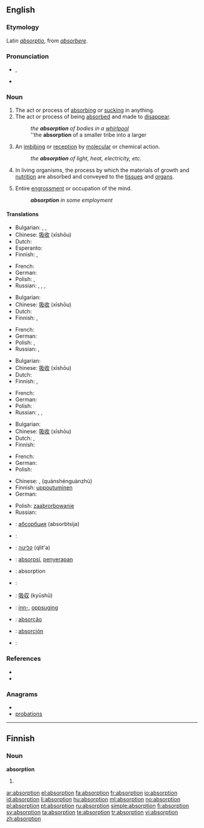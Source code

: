 ==English==

===Etymology===
Latin ''[[absorptio]]'', from ''[[absorbere]]''.

===Pronunciation===
* {{IPA|/əbˈzɔ:p.ʃən/}}, {{SAMPA|/@b"zO:p.S@n/}}
* {{audio|en-us-absorption.ogg|Audio (US)}}

===Noun===
{{en-noun}}

# The act or process of [[absorbing]] or [[sucking]] in anything.
# The act or process of being [[absorbed]] and made to [[disappear]].
#: ''the '''absorption''' of bodies in a [[whirlpool]]''
#: ''the '''absorption''' of a smaller tribe into a larger
# {{context|chemistry|physics}} An [[imbibing]] or [[reception]] by [[molecular]] or chemical action.
#: ''the '''absorption''' of light, heat, electricity, etc.''
# {{physiology}} In living organisms, the process by which the materials of growth and [[nutrition]] are absorbed and conveyed to the [[tissue]]s and [[organ]]s.
# Entire [[engrossment]] or occupation of the mind.
#: '''''absorption''' in some employment''

====Translations====
{{trans-top|act or process of absorbing or sucking in anything}}
* Bulgarian: {{t+|bg|абсорбция|f|tr=absórbtsiya}},  {{t|bg|поглъщане }},  {{t|bg|всмукване}}
* Chinese: [[吸收]] (xīshōu)
* Dutch: {{t+|nl|absorptie|f}}
* Esperanto: {{t-|eo|absorbo|xs=Esperanto}}
* Finnish: {{t|fi|imeyttäminen}}, {{t|fi|sulauttaminen}}
{{trans-mid}}
* French: {{t+|fr|absorption|f}}
* German: {{t+|de|Absorption|f}}
* Polish: {{t+|pl|absorpcja|f}}, {{t|pl|pochłanianie|n}}
* Russian: {{t|ru|всасывание|n|tr=vsásyvanije}}, {{t|ru|впитывание|n|tr=vpítyvanije}}, {{t|ru|поглощение|n|tr=pogloš'énije}}, {{t+|ru|абсорбция|f|tr=absórbcija}}
{{trans-bottom}}

{{trans-top|act or process of being absorbed and made to disappear}}
* Bulgarian: {{t+|bg|абсорбция|f|tr=absórbtsiya}}
* Chinese: [[吸收]] (xīshōu)
* Dutch: {{t+|nl|absorptie|f}}
* Finnish: {{t|fi|imeytyminen}}, {{t|fi|sulautuminen}}
{{trans-mid}}
* French: {{t+|fr|absorption|f}}
* German: {{t+|de|Absorption|f}}
* Polish: {{t|pl|absorbowanie|n}}, {{t|pl|pochłanianie|n}}
* Russian: {{t|ru|поглощение|n|tr=pogloš'énije}},
{{trans-bottom}}

{{trans-top|chemistry, physics: imbibing or reception by molecular or chemical action}}
* Bulgarian: {{t+|bg|абсорбция}}
* Chinese: [[吸收]] (xīshōu)
* Dutch: {{t+|nl|absorptie|f}}
* Finnish: {{t+|fi|absorptio}}, {{t|fi|imeytyminen}}
{{trans-mid}}
* French: {{t+|fr|absorption|f}}
* German: {{t+|de|Absorption|f}}
* Polish: {{t+|pl|absorpcja|f}}
* Russian: {{t|ru|впитывание|n|tr=vpítyvanije}}, {{t|ru|поглощение|n|tr=pogloš'énije}}, {{t+|ru|абсорбция|f|tr=absórbcija}}
{{trans-bottom}}

{{trans-top|physiology: process by which the materials of growth and nutrition are absorbed}}
* Bulgarian: {{t+|bg|абсорбция|f|tr=absórbtsiya}}
* Chinese: [[吸收]] (xīshōu)
* Dutch: {{t+|nl|absorptie|f}}, {{t+|nl|opname|f}}
* Finnish: {{t|fi|imeytyminen}}
{{trans-mid}}
* French: {{t+|fr|absorption|f}}
* German: {{t+|de|Absorption|f}}
* Polish: {{t|pl|przyswajanie|n}}
{{trans-bottom}}

{{trans-top|entire occupation of the mind}}
* Chinese: {{t|cmn|全神貫注|sc=Hani}}, {{t|cmn|全神贯注|sc=Hani}} (quánshénguànzhù)
* Finnish: [[uppoutuminen]]
* German: {{t+|de|vertieft}}
{{trans-mid}}
* Polish: [[zaabrorbowanie]] {{n}}
* Russian: {{t|ru|поглощённость|f|tr=pogloš'ónnost'}}
{{trans-bottom}}

{{checktrans-top}}
* {{ttbc|Bulgarian}}: [[абсорбция]] (absorbtsija) {{f}}
* {{ttbc|Croatian}}: {{t-|hr|apsorpcija|f}}
* {{ttbc|Hebrew}}: [[קליטה]] (qlit'a)
* {{ttbc|Indonesian}}: [[absorpsi]], [[serap|penyerapan]]
* {{ttbc|Interlingua}}: absorption
* {{ttbc|Italian}}: {{t-|it|assorbimento|m}}
{{checktrans-mid}}
* {{ttbc|Japanese}}: [[吸収]] (kyūshū)
* {{ttbc|Norwegian}}: [[inn-]], [[oppsuging]]
* {{ttbc|Portuguese}}: [[absorção]] {{f}}
* {{ttbc|Spanish}}: [[absorción]] {{f}}
* {{ttbc|Swedish}}: {{t+|sv|absorption|c}}
{{checktrans-bottom}}

===References===
* {{R:Century 1911}}
* {{R:Webster 1913}}


===Anagrams===
* {{alphagram|abinooprst}}
* [[probations#English|probations]]


----

==Finnish==

===Noun===
'''absorption'''

# {{fi-form of|type=noun|case=genitive|pl=singular|[[absorptio]]}}

[[ar:absorption]]
[[el:absorption]]
[[fa:absorption]]
[[fr:absorption]]
[[io:absorption]]
[[id:absorption]]
[[li:absorption]]
[[hu:absorption]]
[[ml:absorption]]
[[no:absorption]]
[[pl:absorption]]
[[pt:absorption]]
[[ru:absorption]]
[[simple:absorption]]
[[fi:absorption]]
[[sv:absorption]]
[[ta:absorption]]
[[te:absorption]]
[[tr:absorption]]
[[vi:absorption]]
[[zh:absorption]]